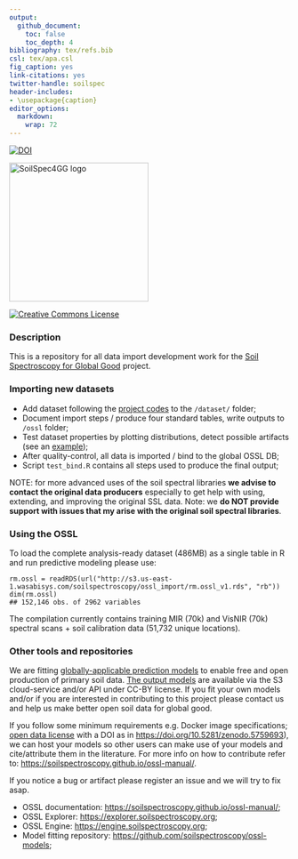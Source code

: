 ```yaml
---
output: 
  github_document:
    toc: false
    toc_depth: 4
bibliography: tex/refs.bib
csl: tex/apa.csl  
fig_caption: yes
link-citations: yes
twitter-handle: soilspec
header-includes:
- \usepackage{caption}
editor_options: 
  markdown: 
    wrap: 72
---
```

[![DOI](https://zenodo.org/badge/doi/10.5281/zenodo.5759693.svg)](https://doi.org/10.5281/zenodo.5759693)

[<img src="img/soilspec4gg-logo_fc.png" alt="SoilSpec4GG logo" width="250"/>](https://soilspectroscopy.org/)

[<img alt="Creative Commons License" style="border-width:0" src="https://i.creativecommons.org/l/by-sa/4.0/88x31.png" />](http://creativecommons.org/licenses/by-sa/4.0/)

### Description

This is a repository for all data import development work for the [Soil Spectroscopy for Global
Good](https://soilspectroscopy.org) project.

### Importing new datasets

- Add dataset following the [project codes](https://soilspectroscopy.github.io/ossl-manual/database.html) to the `/dataset/` folder;
- Document import steps / produce four standard tables, write outputs to `/ossl` folder;
- Test dataset properties by plotting distributions, detect possible artifacts (see an [example](https://soilspectroscopy.github.io/ossl-manual/database.html#oc_usda.calc_wpct));
- After quality-control, all data is imported / bind to the global OSSL DB;
- Script `test_bind.R` contains all steps used to produce the final output;

NOTE: for more advanced uses of the soil spectral libraries **we advise to contact the original data producers** 
especially to get help with using, extending, and improving the original SSL data. Note: we **do NOT provide support with issues that my arise with the original soil spectral libraries**.

### Using the OSSL

To load the complete analysis-ready dataset (486MB) as a single table in R and run predictive modeling please use:

```
rm.ossl = readRDS(url("http://s3.us-east-1.wasabisys.com/soilspectroscopy/ossl_import/rm.ossl_v1.rds", "rb"))
dim(rm.ossl)
## 152,146 obs. of 2962 variables
```

The compilation currently contains training MIR (70k) and VisNIR (70k) spectral scans + soil calibration data (51,732 unique locations).

### Other tools and repositories

We are fitting [globally-applicable prediction models](https://github.com/soilspectroscopy/ossl-models) 
to enable free and open production of primary soil data. [The output models](https://doi.org/10.5281/zenodo.5759693) are available via the S3 cloud-service 
and/or API under CC-BY license. If you fit your own models and/or if you are interested in contributing 
to this project please contact us and help us make better open soil data for global good.

If you follow some minimum requirements e.g. Docker image specifications; [open data license](https://opendefinition.org/licenses/) 
with a DOI as in <https://doi.org/10.5281/zenodo.5759693>), we can host your models so other 
users can make use of your models and cite/attribute them in the literature. For more info 
on how to contribute refer to: <https://soilspectroscopy.github.io/ossl-manual/>.

If you notice a bug or artifact please register an issue and we will try to fix asap. 

- OSSL documentation: <https://soilspectroscopy.github.io/ossl-manual/>;
- OSSL Explorer: <https://explorer.soilspectroscopy.org>;
- OSSL Engine: <https://engine.soilspectroscopy.org>;
- Model fitting repository: <https://github.com/soilspectroscopy/ossl-models>;
